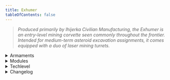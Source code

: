 ```yaml
---
title: Exhumer
tableOfContents: false
---
```


> *Produced primarily by Ihijerka Civilian Manufacturing, the Exhumer is an entry-level mining corvette seen commonly throughout the frontier. Intended for medium-term asteroid excavation assignments, it comes equipped with a duo of laser mining turrets.*

<details>
<summary>Armaments</summary>
* 2x Exhumer mining pulser
</details>

<details>
<summary>Modules</summary>
* ???
</details>

<details>
<summary>Techlevel</summary>
Midtech
</details>

<details>
<summary>Changelog</summary>
* None.
</details>